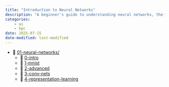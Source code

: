 ```yaml
---
title: "Introduction to Neural Networks"
description: "A beginner's guide to understanding neural networks, their architecture, and how they function."
categories:
    - ai
    - hpc
date: 2025-07-15
date-modified: last-modified
---
```


- 📂 [01-neural-networks/](./index.qmd)
  - 📄 [0-intro](./0-intro/index.qmd)
  - 📗 [1-mnist](./1-mnist/index.qmd)
  - 📗 [2-advanced](./2-advanced/index.qmd)
  - 📗 [3-conv-nets](./3-conv-nets/index.ipynb)
  - 📗 [4-representation-learning](./4-representation-learning/index.qmd)

<!--
# author:
#   - name: Sam Foreman
#     id: sf
#     orcid: 0000-0002-9981-0876
#     email: foremans@anl.gov
#     affiliation:
#       - name: '[ANL](https://www.anl.gov/)'
#         city: Lemont
#         state: IL
#         url: https://alcf.anl.gov/about/people/sam-foreman
#   - name: Marieme Ngom
#     id: mn
#     # orcid: 0000-0002-9981-0876
#     email: mngom@anl.gov
#     affiliation:
#       - name: '[ANL](https://www.anl.gov/)'
#         city: Lemont
#         state: IL
#         url: https://alcf.anl.gov/about/people/marieme-ngom
#   - name: Huihuo Zheng
#     id: hz
#     # orcid: 0000-0002-9981-0876
#     email: huihuo.zheng@anl.gov
#     affiliation:
#       - name: '[ANL](https://www.anl.gov/)'
#         city: Lemont
#         state: IL
#         url: https://alcf.anl.gov/about/people/huihuo-zheng
#   - name: Bethany Lusch
#     id: bl
#     email: blusch@anl.gov
#     orcid: 0000-0002-9521-9990
#     # orcid: 0000-0002-9981-0876
#     affiliation:
#       - name: '[ANL](https://www.anl.gov/)'
#         city: Lemont
#         state: IL
#         url: https://alcf.anl.gov/about/people/bethany-lusch
#   - name: Taylor Childers
#     id: tc
#     orcid: 0000-0002-0492-613X
#     email: jchilders@anl.gov
#     affiliation:
#       - name: '[ANL](https://www.anl.gov/)'
#         city: Lemont
#         state: IL
#         url: https://alcf.anl.gov/about/people/taylor-childers
#   # - name: Prasanna Balaprakash
#   #   id: pb
#   #   email: pbalapra@ornl.gov
#   #   orcid: 0000-0002-0292-5715
#   # - name: Asad Khan
#   #   id: ak
#   #   email:  akhan.cb@amu.ac.in
#   #   orcid: 0000-0001-9191-9423
#   #   affiliation:
#   #       - name: Aligarh Muslim University
#   #         # city: Aligarh, Uttar Pradesh
#   #         url: https://www.amu.ac.in/faculty/interdisciplinary-biotechnology-unit/asad-u-khan
#   # - name: Corey Adams
#   #   id: ca
#   # - name: Kyle Felker
#   #   id: kf
#   # - name: Tanwi Mallick
#   #   id: tm
-->
